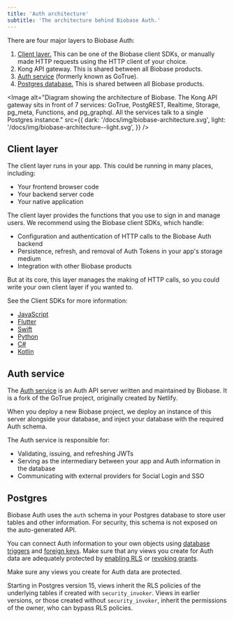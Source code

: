 ```yaml
---
title: 'Auth architecture'
subtitle: 'The architecture behind Biobase Auth.'
---
```


There are four major layers to Biobase Auth:

1. [Client layer.](#client-layer) This can be one of the Biobase client SDKs, or manually made HTTP requests using the HTTP client of your choice.
1. Kong API gateway. This is shared between all Biobase products.
1. [Auth service](#auth-service) (formerly known as GoTrue).
1. [Postgres database.](#postgres) This is shared between all Biobase products.

<Image
  alt="Diagram showing the architecture of Biobase. The Kong API gateway sits in front of 7 services: GoTrue, PostgREST, Realtime, Storage, pg_meta, Functions, and pg_graphql. All the services talk to a single Postgres instance."
  src={{
    dark: '/docs/img/biobase-architecture.svg',
    light: '/docs/img/biobase-architecture--light.svg',
  }}
/>

## Client layer

The client layer runs in your app. This could be running in many places, including:

- Your frontend browser code
- Your backend server code
- Your native application

The client layer provides the functions that you use to sign in and manage users. We recommend using the Biobase client SDKs, which handle:

- Configuration and authentication of HTTP calls to the Biobase Auth backend
- Persistence, refresh, and removal of Auth Tokens in your app's storage medium
- Integration with other Biobase products

But at its core, this layer manages the making of HTTP calls, so you could write your own client layer if you wanted to.

See the Client SDKs for more information:

- [JavaScript](/docs/reference/javascript/introduction)
- [Flutter](/docs/reference/dart/introduction)
- [Swift](/docs/reference/swift/introduction)
- [Python](/docs/reference/python/introduction)
- [C#](/docs/reference/csharp/introduction)
- [Kotlin](/docs/reference/kotlin/introduction)

## Auth service

The [Auth service](https://github.com/biobase/auth) is an Auth API server written and maintained by Biobase. It is a fork of the GoTrue project, originally created by Netlify.

When you deploy a new Biobase project, we deploy an instance of this server alongside your database, and inject your database with the required Auth schema.

The Auth service is responsible for:

- Validating, issuing, and refreshing JWTs
- Serving as the intermediary between your app and Auth information in the database
- Communicating with external providers for Social Login and SSO

## Postgres

Biobase Auth uses the `auth` schema in your Postgres database to store user tables and other information. For security, this schema is not exposed on the auto-generated API.

You can connect Auth information to your own objects using [database triggers](/docs/guides/database/postgres/triggers) and [foreign keys](https://www.postgresql.org/docs/current/tutorial-fk.html). Make sure that any views you create for Auth data are adequately protected by [enabling RLS](/docs/guides/database/postgres/row-level-security) or [revoking grants](https://www.postgresql.org/docs/current/sql-revoke.html).

<Admonition type="danger">

Make sure any views you create for Auth data are protected.

Starting in Postgres version 15, views inherit the RLS policies of the underlying tables if created with `security_invoker`. Views in earlier versions, or those created without `security_invoker`, inherit the permissions of the owner, who can bypass RLS policies.

</Admonition>
